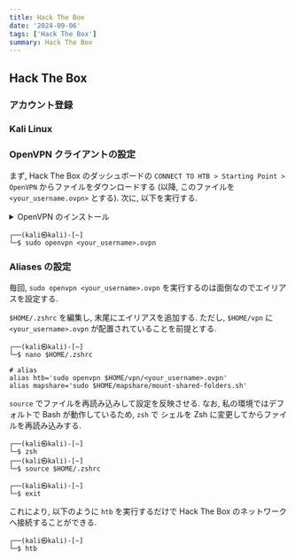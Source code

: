 ```yaml
---
title: Hack The Box
date: '2024-09-06'
tags: ['Hack The Box']
summary: Hack The Box
---
```


## Hack The Box

### アカウント登録

### Kali Linux

### OpenVPN クライアントの設定

まず, Hack The Box のダッシュボードの `CONNECT TO HTB > Starting Point > OpenVPN` からファイルをダウンロードする (以降, このファイルを `<your_username.ovpn>` とする). 
次に, 以下を実行する.

<details>
<summary>OpenVPN のインストール</summary>

```shell
$ sudo apt-get install openvpn
```
</details>

```shell
┌──(kali㉿kali)-[~]
└─$ sudo openvpn <your_username>.ovpn
```

### Aliases の設定

毎回, `sudo openvpn <your_username>.ovpn` を実行するのは面倒なのでエイリアスを設定する.

`$HOME/.zshrc` を編集し, 末尾にエイリアスを追加する. ただし, `$HOME/vpn` に `<your_username>.ovpn` が配置されていることを前提とする.

```shell
┌──(kali㉿kali)-[~]
└─$ nano $HOME/.zshrc
```

```shell
# alias
alias htb='sudo openvpn $HOME/vpn/<your_username>.ovpn'
alias mapshare='sudo $HOME/mapshare/mount-shared-folders.sh'
```

`source` でファイルを再読み込みして設定を反映させる. 
なお, 私の環境ではデフォルトで Bash が動作しているため, `zsh` で シェルを Zsh に変更してからファイルを再読み込みする.

```shell
┌──(kali㉿kali)-[~]
└─$ zsh
┌──(kali㉿kali)-[~]
└─$ source $HOME/.zshrc

┌──(kali㉿kali)-[~]
└─$ exit
```

これにより, 以下のように `htb` を実行するだけで Hack The Box のネットワークへ接続することができる.

```shell
┌──(kali㉿kali)-[~]
└─$ htb
```

